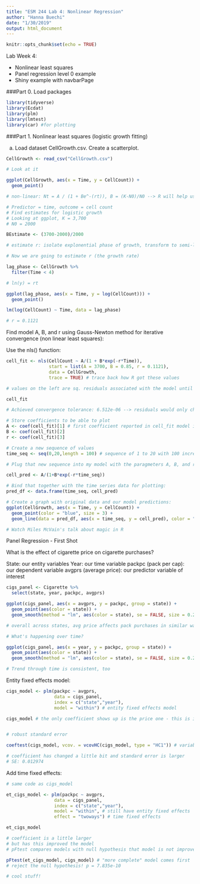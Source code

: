 ```yaml
---
title: "ESM 244 Lab 4: Nonlinear Regression"
author: "Hanna Buechi"
date: "1/30/2019"
output: html_document
---
```


```r
knitr::opts_chunk$set(echo = TRUE)
```

Lab Week 4:

- Nonlinear least squares
- Panel regression level 0 example
- Shiny example with navbarPage

###Part 0. Load packages
```r
library(tidyverse)
library(Ecdat)
library(plm)
library(lmtest)
library(car) #for plotting
```

###Part 1. Nonlinear least squares (logistic growth fitting)

a. Load dataset CellGrowth.csv. Create a scatterplot.

```r

CellGrowth <- read_csv("CellGrowth.csv")

# Look at it

ggplot(CellGrowth, aes(x = Time, y = CellCount)) +
  geom_point()

# non-linear: Nt = A / (1 + Be^-(rt)), B = (K-N0)/N0 --> R will help us find A, B, and r parameters via Gauss-Newton convergence

# Predictor = time, outcome = cell count
# Find estimates for logistic growth
# Looking at ggplot, K = 3,700
# N0 = 2000

BEstimate <- (3700-2000)/2000

# estimate r: isolate explonential phase of growth, transform to semi-log plot (ln(y) and t plotted), slope of line is r --> 0 - 4 hrs based on ggplot

# Now we are going to estimate r (the growth rate)

lag_phase <- CellGrowth %>% 
  filter(Time < 4)

# ln(y) = rt

ggplot(lag_phase, aes(x = Time, y = log(CellCount))) +
  geom_point()

lm(log(CellCount) ~ Time, data = lag_phase)

# r = 0.1121

```

Find model A, B, and r using Gauss-Newton method for iterative convergence (non linear least squares):

Use the nls() function:

```r

cell_fit <- nls(CellCount ~ A/(1 + B*exp(-r*Time)),
                start = list(A = 3700, B = 0.85, r = 0.1121),
                data = CellGrowth,
                trace = TRUE) # trace back how R got these values

# values on the left are sq. residuals associated with the model until convergence

cell_fit

# Achieved convergence tolerance: 6.512e-06 --> residuals would only change by this factor if R tried again

# Store coefficients to be able to plot
A <- coef(cell_fit)[1] # first coefficient reported in cell_fit model is A
B <- coef(cell_fit)[2]
r <- coef(cell_fit)[3]

# Create a new sequence of values
time_seq <- seq(0,20,length = 100) # sequence of 1 to 20 with 100 increments

# Plug that new sequence into my model with the paragmeters A, B, and r that we found:

cell_pred <- A/(1+B*exp(-r*time_seq))

# Bind that together with the time series data for plotting:
pred_df <- data.frame(time_seq, cell_pred)

# Create a graph with original data and our model predictions:
ggplot(CellGrowth, aes(x = Time, y = CellCount)) +
  geom_point(color = "blue", size = 3) +
  geom_line(data = pred_df, aes(x = time_seq, y = cell_pred), color = "orange", size = 1)

# Watch Miles McVain's talk about magic in R

```

Panel Regression - First Shot

What is the effect of cigarette price on cigarette purchases?

State: our entity variables
Year: our time variable
packpc (pack per cap): our dependent variable
avgprs (average price): our predictor variable of interest

```r

cigs_panel <- Cigarette %>% 
  select(state, year, packpc, avgprs)

ggplot(cigs_panel, aes(x = avgprs, y = packpc, group = state)) +
  geom_point(aes(color = state)) +
  geom_smooth(method = "lm", aes(color = state), se = FALSE, size = 0.2) # se = FALSE excludes SE of lm

# overall across states, avg price affects pack purchases in similar ways

# What's happening over time?

ggplot(cigs_panel, aes(x = year, y = packpc, group = state)) +
  geom_point(aes(color = state)) +
  geom_smooth(method = "lm", aes(color = state), se = FALSE, size = 0.2)

# Trend through time is consistent, too

```

Entity fixed effects model:

```r

cigs_model <- plm(packpc ~ avgprs,
                  data = cigs_panel,
                  index = c("state","year"),
                  model = "within") # entity fixed effects model

cigs_model # the only coefficient shows up is the price one - this is interpreted the same way as for linear model coefficients: "if all else is held equal, or taking entity fixed effects into account, the number of packs bought decreases by 0.33 for every dollar increase in price"


# robust standard error

coeftest(cigs_model, vcov. = vcovHC(cigs_model, type = "HC1")) # variables are correlated with each other, error associated

# coefficient has changed a little bit and standard error is larger
# SE: 0.012974
```


Add time fixed effects:

```r

# same code as cigs_model

et_cigs_model <- plm(packpc ~ avgprs,
                  data = cigs_panel,
                  index = c("state","year"),
                  model = "within", # still have entity fixed effects
                  effect = "twoways") # time fixed effects

et_cigs_model

# coefficient is a little larger
# but has this improved the model
# pFtest compares models with null hypothesis that model is not improved adding time fixed effects

pFtest(et_cigs_model, cigs_model) # "more complete" model comes first
# reject the null hypothesis! p = 7.835e-10

# cool stuff!

```















